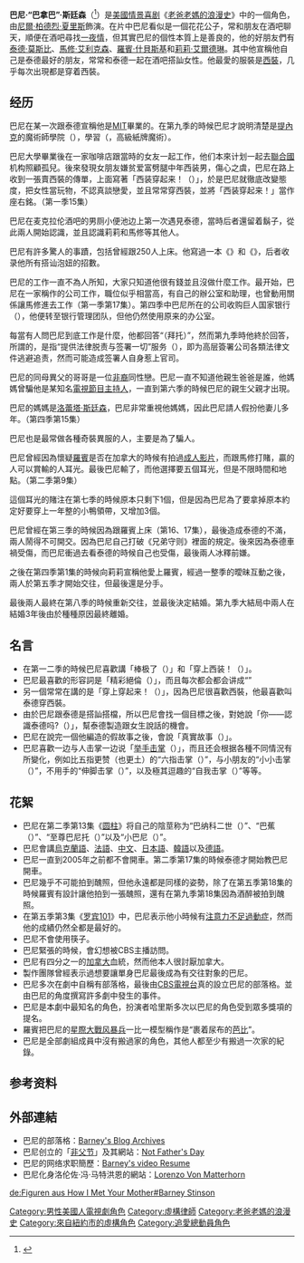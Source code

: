 {{noteTA
|G1=Show
|G2=TV
|G3=Movie
|1=zh-cn:舍巴茨基; zh-tw:史伯斯基; zh-hk:什貝斯基;
|2=zh-hans:埃里克森; zh-hant:艾利克森;
}}
{{Infobox character
| colour     = #29324A
| name       = 巴尼·斯廷森<br />{{lang|en|Barney Stinson}}
| image      = 
| caption    = [[尼尔·帕特里克·哈里斯|尼尔·帕特里克·哈里斯]] 飾 巴尼·斯廷森
| first      = 第一季第1集《[[老爸老妈的浪漫史_(第一季)#ep1|首播集]]》
| last       = 第九季第24集《[[老爸老妈的浪漫史_(第九季)#ep207|天长地久：后篇]]》
| cause      = 
| nickname   = {{plainlist|
* 超棒先生（{{lang|en|Mr. Awesome}}）
* “裤门襟”巴多（{{lang|en|Barn Door}}）
* “[[藤壶|藤壶]]”巴納科（{{lang|en|The Barnacle}}）
* 西城巴尼（{{lang|en|Barney Westside}}）
* [[尤达|尤达]]大兄（{{lang|en|Broda}}）
* 斯廷尼·巴森（{{lang|en|Starney Binson}}）
* 史廷森尼（{{lang|en|The Stinstonian}}）
* 屎沃利（{{lang|en|Swarley}}）
* 詹妮弗（{{lang|en|Jennifer}}）
}}
| alias      = {{plainlist|
<!--* 朱利安·考夫曼（{{lang|en|Julian Kaufman}}） !!!找不到相关信息!!!-->
* 阿尼·林森（{{lang|en|Arnie Linson}}）
* 巴尼爾（{{lang|en|Barnell}}）
* 杰克·“神奇”（{{lang|en|Jack Fantastic}}）
* 杰克·“强势”（{{lang|en|Jack Package}}）
* 吉姆·[[烤干酪辣味玉米片|纳乔]]（{{lang|en|Jim Nacho}}）
* 克里斯托夫·多佩尔根格/“[[分身|分身]]”（{{lang|de|Kristof Doppelgänger}}）
* 洛伦佐·冯·马特洪恩（{{lang|de|Lorenzo Von Matterhorn}}）
* 小[[奥巴马|奥巴马]]（{{lang|en|Barack Obama Jr.}}）
* [[老爸老妈的浪漫史_(第二季)#ep26|建筑师泰德·莫斯比]]
}}
| gender     = 男性
| occupation = {{plainlist|
* {{lang|en|PLEASE}}（“提供法律脱责与签署一切”服务）
* [[联邦调查局|联邦调查局]]（{{lang|en|FBI}}）[[举报人|线人]]
* 巨人国家银行（{{lang|en|GNB}}）資訊部主管
* 男性生活时尚博主
}}
| nationality= {{flagu|美国}}
| title      = 
| spouse     = {{marriage|[[羅賓·什貝斯基|羅賓·什貝斯基]]|2013年5月26日|2016年|end=div.}}
| significantother = {{plainlist|
* 雪儂（{{lang|en|Shannon}}，前女友）
* [[追愛總動員角色列表#諾拉（Nora）|諾拉]]（前女友）
* [[追愛總動員角色列表#奎茵·加维（Quinn_Garvey）|奎茵·加维]]（前未婚妻）
* “31号”（女儿生母）
}}
| children   = 艾利·斯廷森（{{lang|en|Ellie Stinson}}，女儿，2020年出生）
| family     = {{plainlist|
* [[追愛總動員角色列表#洛蕾塔·斯廷森（Loretta_Stinson）|洛蕾塔·斯廷森]]（母）
* [[追愛總動員角色列表#傑若米·惠特克（Jerome_Whittaker）|杰罗姆·惠特克]]（父）
* [[追愛總動員角色列表#詹姆士·斯廷森（James_Stinson）|詹姆士·斯廷森]]（兄，同母異父）
* 傑洛米·惠特克（{{lang|en|Jerome "J. J." Whittaker, Jr.}}，弟，同父異母）
* 卡莉·惠特克（{{lang|en|Carly Whittaker}}，妹，同父異母）
}}
| relatives  = {{plainlist|
* 伊莱·斯廷森（{{lang|en|Eli Stinson}}，侄子）
* 塞迪·斯廷森（{{lang|en|Sadie Stinson}}，侄女）
}}
| portrayer  = {{plainlist|
* [[尼尔·帕特里克·哈里斯|尼尔·帕特里克·哈里斯]]
* {{link-en|坦纳·马奎尔|Tanner Maguire}}
* {{link-de|莱利·托马斯·斯图尔特|Riley Thomas Stewart}}
}}
| creator    = {{plainlist|
* {{link-en|卡特·贝斯|Carter Bays}}
* {{link-en|克雷格·托马斯|Craig Thomas (screenwriter)}}
}}
}}
'''巴尼·“巴拿巴”·斯廷森'''（{{lang-en|'''Barney "Barnabus" Stinson'''}}<ref>{{cite web |url=http://www.barneystinsonblog.com/about-me/ |title=About me |last=Stinson |first=Barney |author-link=巴尼·斯廷森 |date=2013-02 |website=Barney Stinson Blog [巴尼·斯廷森博客] |accessdate=2019-06-18 |quote='''About Barney "Barnabus" Stinson'''…I was born in 1976 and was raised in Staten Island. |language=en |archive-date=2019-06-18 |archive-url=https://web.archive.org/web/20190618065741/http://www.barneystinsonblog.com/about-me/ |dead-url=no }}</ref>）是[[美國|美國]][[情景喜剧|情景喜剧]]《[[老爸老媽的浪漫史|老爸老媽的浪漫史]]》中的一個角色，由[[尼爾·柏德烈·夏里斯|尼爾·柏德烈·夏里斯]]飾演。在片中巴尼看似是一個花花公子，常和朋友在酒吧聊天，順便在酒吧尋找[[一夜情|一夜情]]，但其實巴尼的個性本質上是善良的，他的好朋友們有[[泰德·莫斯比|泰德·莫斯比]]、[[馬修·艾利克森|馬修·艾利克森]]、[[羅賓·什貝斯基|羅賓·什貝斯基]]和[[莉莉·艾爾德琳|莉莉·艾爾德琳]]。其中他宣稱他自己是泰德最好的朋友，常常和泰德一起在酒吧搭訕女性。他最愛的服裝是[[西裝|西裝]]，几乎每次出現都是穿着西裝。

==经历==
巴尼在某一次跟泰德宣稱他是[[MIT|MIT]]畢業的。在第九季的時候巴尼才說明清楚是[[提內克|提內克]]的魔術師學院（{{lang|en|Magicians Institute of Teaneck}}），學習{{lang|en|A.C.T.'s}}（{{lang|en|Advanced Card Tricks}}，高級紙牌魔術）。

巴尼大學畢業後在一家咖啡店跟當時的女友一起工作，他们本來计划一起去[[聯合國|聯合國]]机构照顧孤兒。後來發現女朋友嫌贫爱富劈腿中年西装男，傷心之虞，巴尼在路上收到一張賣西裝的傳單，上面寫著「西装穿起来！（{{lang|en|Suit Up!}}）」，於是巴尼就徹底改變態度，把女性當玩物，不認真談戀愛，並且常常穿西裝，並將「西装穿起来！」當作座右銘。（第一季15集）

巴尼在麦克拉伦酒吧的男厕小便池边上第一次遇見泰德，當時后者還留着鬍子，從此兩人開始認識，並且認識莉莉和馬修等其他人。

巴尼有許多驚人的事蹟，包括曾經跟250人上床。他寫過一本《{{link-en|兄弟守则|Bro Code#The Bro Code}}》和《{{link-en|搭讪手册|The Playbook (How I Met Your Mother)}}》，后者收录他所有搭讪泡妞的招數。

巴尼的工作一直不為人所知，大家只知道他很有錢並且沒做什麼工作。最开始，巴尼在一家稱作{{lang|en|AltruCell}}的公司工作，職位似乎相當高，有自己的辦公室和助理，也曾動用關係讓馬修進去工作（第一季第17集）。第四季中巴尼所在的公司收购巨人国家银行（{{lang|en|Goliath National Bank, GNB}}），他便转至银行管理团队，但他仍然使用原来的办公室。

每當有人問巴尼到底工作是什麼，他都回答“{{lang|en|Please}}（拜托）”，然而第九季時他終於回答，所謂的{{lang|en|PLEASE}}，是指“提供法律脱责与签署一切”服务（{{lang|en|'''P'''rovide '''L'''egal '''E'''xculpation '''a'''nd '''S'''ign '''E'''verything}}），即为高层簽署公司各類法律文件逃避追责，然而可能造成签署人自身惹上官司。

巴尼的同母異父的哥哥是一位[[非裔|非裔]]同性戀。巴尼一直不知道他親生爸爸是誰，他媽媽曾騙他是某知名[[電視節目主持人|電視節目主持人]]，一直到第六季的時候巴尼的親生父親才出現。

巴尼的媽媽是[[追愛總動員角色列表#洛蕾塔·斯廷森（Loretta_Stinson）|洛蕾塔·斯廷森]]，巴尼非常重視他媽媽，因此巴尼請人假扮他妻儿多年。（第四季第15集）

巴尼也是最常做各種奇裝異服的人，主要是為了騙人。

巴尼曾經因為懷疑[[羅賓·什貝斯基|羅賓]]是否在加拿大的時候有拍過[[成人影片|成人影片]]，而跟馬修打賭，贏的人可以賞輸的人耳光。最後巴尼輸了，而他選擇要五個耳光，但是不限時間和地點。（第二季第9集）

這個耳光的賭注在第七季的時候原本只剩下1個，但是因為巴尼為了要拿掉原本約定好要穿上一年整的小鴨領帶，又增加3個。

巴尼曾經在第三季的時候因為跟羅賓上床（第16、17集），最後造成泰德的不滿，兩人鬧得不可開交。因為巴尼自己打破《兄弟守则》裡面的規定。後來因為泰德車禍受傷，而巴尼衝過去看泰德的時候自己也受傷，最後兩人冰釋前嫌。

之後在第四季第1集的時候向莉莉宣稱他愛上羅賓，經過一整季的曖昧互動之後，兩人於第五季才開始交往，但最後還是分手。

最後兩人最終在第八季的時候重新交往，並最後決定結婚。第九季大結局中兩人在結婚3年後由於種種原因最終離婚。

==名言==
* 在第一二季的時候巴尼喜歡講「棒极了（{{lang|en|awesome}}）」和「穿上西装！（{{lang|en|Suit up!}}）」。
* 巴尼最喜歡的形容詞是「精彩絕倫（{{lang|en|Legendary!}}）」，而且每次都会都会讲成“{{lang|en|Legen—wait for it—dary! Legendary!}}”
* 另一個常常在講的是「穿上穿起来！（{{lang|en|Suit up!}}）」，因為巴尼很喜歡西裝，他最喜歡叫泰德穿西裝。
* 由於巴尼跟泰德是搭訕搭檔，所以巴尼會找一個目標之後，對她說「你——認識泰德吗?（{{lang|en|Haaaaaave you met Ted?}}）」，幫泰德製造跟女生說話的機會。
* 巴尼在說完一個他編造的假故事之後，會說「真實故事（{{lang|en|True Story}}）」。
* 巴尼喜歡一边与人击掌一边说「[[举手击掌|举手击掌]]（{{lang|en|High Five}}）」，而且还会根据各種不同情況有所變化，例如比五指更赞（也更土）的“六指击掌（{{lang|en|High Six}}）”，与小朋友的“小小击掌（{{lang|en|Tiny High Five}}）”，不用手的“伸脚击掌（{{lang|en|Feet High Five}}）”，以及極其逗趣的“自我击掌（{{lang|en|Self Five}}）”等等。

==花絮==
<!--Notable trivia about Barney. Please don't go overboard in this section. Stick to stuff unlikely to be mentioned in another article （{{lang|en|that is, if there is a whole article about it, don't bother noting it}}）-->
* 巴尼在第二季第13集《[[老爸老妈的浪漫史_(第二季)#ep35|圆柱]]》将自己的陰莖称为“巴纳科二世（{{lang|en|Barnacle Jr.}}）”、“巴蕉（{{lang|en|Barnana}}）”、“至尊巴尼托（{{lang|es|Barnito Supreme}}）”以及“小巴尼（{{lang|en|Little Barney}}）”。
* 巴尼會講[[烏克蘭語|烏克蘭語]]、[[法語|法語]]、[[中文|中文]]、[[日本語|日本語]]、[[韓語|韓語]]以及[[德語|德語]]。
* 巴尼一直到2005年之前都不會開車。第二季第17集的時候泰德才開始教巴尼開車。
* 巴尼幾乎不可能拍到醜照，但他永遠都是同樣的姿勢，除了在第五季第18集的時候羅賓有設計讓他拍到一張醜照，還有在第九季第18集因為酒醉被拍到醜照。
* 在第五季第3集《[[老爸老妈的浪漫史_(第五季)#ep91|罗宾101]]》中，巴尼表示他小時候有[[注意力不足過動症|注意力不足過動症]]，然而他的成績仍然全都是最好的{{lang|en|A}}。
* 巴尼不會使用筷子。
* 巴尼緊張的時候，會幻想被CBS主播訪問。
* 巴尼有四分之一的[[加拿大|加拿大]]血統，然而他本人很討厭加拿大。
* 製作團隊曾經表示過想要讓單身巴尼最後成為有交往對象的巴尼。
* 巴尼多次在劇中自稱有部落格，最後由[[CBS電視台|CBS電視台]]真的設立巴尼的部落格。並由巴尼的角度撰寫許多劇中發生的事件。
* 巴尼是本劇中最知名的角色，扮演者哈里斯多次以巴尼的角色受到眾多獎項的提名。
* 羅賓把巴尼的[[星際大戰|星際大戰]][[风暴兵|风暴兵]]一比一模型稱作是“裹着尿布的[[芭比娃娃|芭比]]”。
* 巴尼是全部劇組成員中沒有搬過家的角色，其他人都至少有搬過一次家的紀錄。

==参考资料==
{{reflist}}

==外部連結==
* 巴尼的部落格：[https://web.archive.org/web/20120302090611/http://www.legen-waitforit.com/barney/ Barney's Blog Archives]
* 巴尼创立的「[[老爸老妈的浪漫史_(第四季)#ep71|非父节]]」及其網站：[http://notafathersday.com/ Not Father's Day] {{Wayback|url=http://notafathersday.com/ |date=20120207094200 }}
* 巴尼的网络求职簡歷：[http://barneysvideoresume.com/ Barney's video Resume] {{Wayback|url=http://barneysvideoresume.com/ |date=20190330041801 }}
* 巴尼化身洛伦佐·冯·马特洪恩的網站：[http://www.lorenzovonmatterhorn.com/ Lorenzo Von Matterhorn] {{Wayback|url=http://www.lorenzovonmatterhorn.com/ |date=20120210211537 }}

{{老爸老妈的浪漫史}}

{{DEFAULTSORT:Stinson, Barney}}
[[Category:男性美國人電視劇角色|Category:男性美國人電視劇角色]]
[[Category:虛構律師|Category:虛構律師]]
[[Category:老爸老媽的浪漫史|Category:老爸老媽的浪漫史]]
[[Category:來自紐約市的虛構角色|Category:來自紐約市的虛構角色]]
[[Category:追愛總動員角色|Category:追愛總動員角色]]

[[de:Figuren_aus_How_I_Met_Your_Mother#Barney_Stinson|de:Figuren aus How I Met Your Mother#Barney Stinson]]